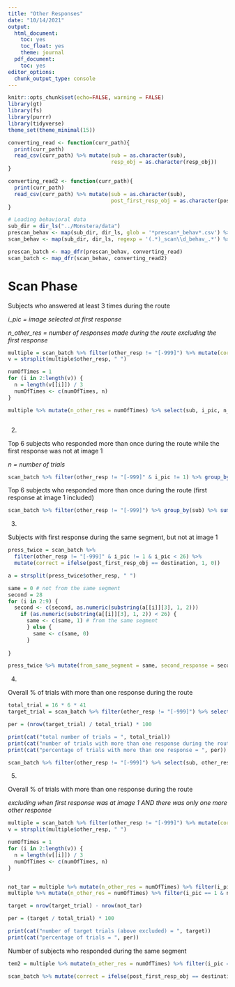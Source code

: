 ```yaml
---
title: "Other Responses"
date: "10/14/2021"
output:
  html_document:
    toc: yes
    toc_float: yes
    theme: journal
  pdf_document:
    toc: yes
editor_options:
  chunk_output_type: console
---
```


```r
knitr::opts_chunk$set(echo=FALSE, warning = FALSE)
library(gt)
library(fs)
library(purrr)
library(tidyverse)
theme_set(theme_minimal(15))
```

```r
converting_read <- function(curr_path){
  print(curr_path)
  read_csv(curr_path) %>% mutate(sub = as.character(sub),
                                 resp_obj = as.character(resp_obj))
}

converting_read2 <- function(curr_path){
  print(curr_path)
  read_csv(curr_path) %>% mutate(sub = as.character(sub),
                                 post_first_resp_obj = as.character(post_first_resp_obj))
}

# Loading behavioral data
sub_dir = dir_ls("../Monstera/data")
prescan_behav <- map(sub_dir, dir_ls, glob = '*prescan*_behav*.csv') %>% unlist()
scan_behav <- map(sub_dir, dir_ls, regexp = '(.*)_scan\\d_behav_.*') %>% unlist()

prescan_batch <- map_dfr(prescan_behav, converting_read)
scan_batch <- map_dfr(scan_behav, converting_read2)

```


# Scan Phase 

Subjects who answered at least 3 times during the route 

*i_pic = image selected at first response* 

*n_other_res = number of responses made during the route excluding the first response* 

```r
multiple = scan_batch %>% filter(other_resp != "[-999]") %>% mutate(correct = ifelse(post_first_resp_obj == destination, 1, 0)) 
v = strsplit(multiple$other_resp, " ")

numOfTimes = 1
for (i in 2:length(v)) {
  n = length(v[[i]]) / 3
  numOfTimes <- c(numOfTimes, n)
}

multiple %>% mutate(n_other_res = numOfTimes) %>% select(sub, i_pic, n_other_res, correct) %>% filter(n_other_res != 1) %>% group_by(sub) %>% arrange(desc(n_other_res)) %>% gt()

```

```r

```


2)

Top 6 subjects who responded more than once during the route while the first response was not at image 1

*n = number of trials* 

```r
scan_batch %>% filter(other_resp != "[-999]" & i_pic != 1) %>% group_by(sub) %>% summarise(n=n()) %>% arrange(desc(n)) %>% head() %>% gt()
```


Top 6 subjects who responded more than once during the route (first response at image 1 included)

```r
scan_batch %>% filter(other_resp != "[-999]") %>% group_by(sub) %>% summarise(n=n()) %>% arrange(desc(n)) %>% head() %>% gt()

```


3)

Subjects with first response during the same segment, but not at image 1 

```r

press_twice = scan_batch %>% 
  filter(other_resp != "[-999]" & i_pic != 1 & i_pic < 26) %>%
  mutate(correct = ifelse(post_first_resp_obj == destination, 1, 0)) 
```

```r
a = strsplit(press_twice$other_resp, " ")

same = 0 # not from the same segment 
second = 28
for (i in 2:9) {
  second <- c(second, as.numeric(substring(a[[i]][3], 1, 2)))
    if (as.numeric(substring(a[[i]][3], 1, 2)) < 26) {
      same <- c(same, 1) # from the same segment 
      } else {
        same <- c(same, 0)
      }
  
}

press_twice %>% mutate(from_same_segment = same, second_response = second, end_response = post_first_resp) %>% select(sub, i_pic, end_response, correct, second_response, from_same_segment) %>% gt()
```


4) 

Overall % of trials with more than one response during the route 

```r

total_trial = 16 * 6 * 41
target_trial = scan_batch %>% filter(other_resp != "[-999]") %>% select(sub, other_resp, trial)

per = (nrow(target_trial) / total_trial) * 100

print(cat("total number of trials = ", total_trial))
print(cat("number of trials with more than one response during the route = ", nrow(target_trial)))
print(cat("percentage of trials with more than one response = ", per))

scan_batch %>% filter(other_resp != "[-999]") %>% select(sub, other_resp, round, trial) %>% head() %>% gt()

```


5) 

Overall % of trials with more than one response during the route 

*excluding when first response was at image 1 AND there was only one more other response* 

```r

multiple = scan_batch %>% filter(other_resp != "[-999]") %>% mutate(correct = ifelse(post_first_resp_obj == destination, 1, 0)) 
v = strsplit(multiple$other_resp, " ")

numOfTimes = 1
for (i in 2:length(v)) {
  n = length(v[[i]]) / 3
  numOfTimes <- c(numOfTimes, n)
}


not_tar = multiple %>% mutate(n_other_res = numOfTimes) %>% filter(i_pic == 1 & n_other_res == 1) 
multiple %>% mutate(n_other_res = numOfTimes) %>% filter(i_pic == 1 & n_other_res == 1) %>% select(sub, i_pic, other_resp, n_other_res, correct) %>% gt()

target = nrow(target_trial) - nrow(not_tar)

per = (target / total_trial) * 100

print(cat("number of target trials (above excluded) = ", target))
print(cat("percentage of trials = ", per))


```


Number of subjects who responded during the same segment 
```r
tem2 = multiple %>% mutate(n_other_res = numOfTimes) %>% filter(i_pic == 1 & n_other_res == 1) 

scan_batch %>% mutate(correct = ifelse(post_first_resp_obj == destination, 1, 0)) %>% filter(i_pic < 26 & i_pic != 1 & i_pic != -999 & other_resp == "[-999]") %>% group_by(round) %>% summarise(n=n()) %>% arrange(round) %>% gt()
```





